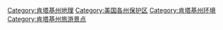 [[Category:肯塔基州地理|Category:肯塔基州地理]]
[[Category:美国各州保护区|Category:美国各州保护区]]
[[Category:肯塔基州环境|Category:肯塔基州环境]]
[[Category:肯塔基州旅游景点|Category:肯塔基州旅游景点]]